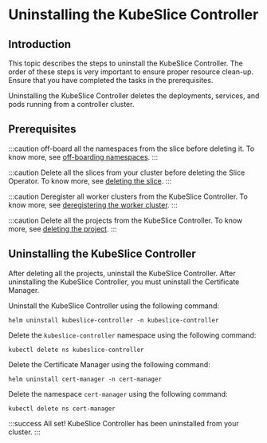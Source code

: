 # Uninstalling the KubeSlice Controller

## Introduction
This topic describes the steps to uninstall the KubeSlice Controller.
The order of these steps is very important to ensure proper resource
clean-up. Ensure that you have completed the tasks in the
prerequisites.

Uninstalling the KubeSlice Controller deletes the deployments, services, and pods running 
from a controller cluster.

## Prerequisites

:::caution
off-board all the namespaces from the slice before deleting it. To know
more, see [off-boarding namespaces](/versioned_docs/version-0.3.0/getting-started-with-cloud-clusters/uninstalling-kubeslice/off-boarding-namespaces.mdx).
:::

:::caution
Delete all the slices from your cluster before deleting the Slice
Operator. To know more, see [deleting the slice](/versioned_docs/version-0.3.0/getting-started-with-cloud-clusters/uninstalling-kubeslice/deleting-the-slice.mdx).
:::

:::caution
Deregister all worker clusters from the KubeSlice Controller. To know
more, see [deregistering the worker cluster](/versioned_docs/version-0.3.0/getting-started-with-cloud-clusters/uninstalling-kubeslice/deregistering-the-worker-cluster.mdx).
:::

:::caution
Delete all the projects from the KubeSlice Controller. To know more, see 
[deleting the project](/versioned_docs/version-0.3.0/getting-started-with-cloud-clusters/uninstalling-kubeslice/deleting-the-project.mdx).
:::

## Uninstalling the KubeSlice Controller
After deleting all the projects, uninstall the KubeSlice Controller. 
After uninstalling the KubeSlice Controller, you must uninstall the Certificate Manager.

Uninstall the KubeSlice Controller using the following command:

``` 
helm uninstall kubeslice-controller -n kubeslice-controller
```

Delete the `kubeslice-controller` namespace using the following command:

```
kubectl delete ns kubeslice-controller
```

Delete the Certificate Manager using the following command:

``` 
helm uninstall cert-manager -n cert-manager
```

Delete the namespace `cert-manager` using the following command:

```
kubectl delete ns cert-manager
```

:::success
All set! KubeSlice Controller has been uninstalled from your cluster.
:::